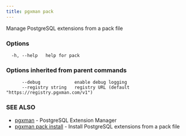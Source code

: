 ```yaml
---
title: pgxman pack
---
```


Manage PostgreSQL extensions from a pack file

### Options

```
  -h, --help   help for pack
```

### Options inherited from parent commands

```
      --debug             enable debug logging
      --registry string   registry URL (default "https://registry.pgxman.com/v1")
```

### SEE ALSO

* [pgxman](/cli/pgxman)	 - PostgreSQL Extension Manager
* [pgxman pack install](/cli/pgxman_pack_install)	 - Install PostgreSQL extensions from a pack file

